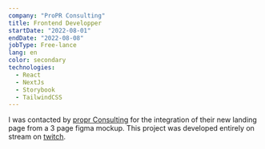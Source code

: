 ```yaml
---
company: "ProPR Consulting"
title: Frontend Developper
startDate: "2022-08-01"
endDate: "2022-08-08"
jobType: Free-lance
lang: en
color: secondary
technologies:
  - React
  - NextJs
  - Storybook
  - TailwindCSS
---
```


I was contacted by [propr Consulting](https://proprconsulting.com) for the integration of their new landing page from a 3 page figma mockup.
This project was developed entirely on stream on [twitch](https://twitch.tv/fredkisss).
